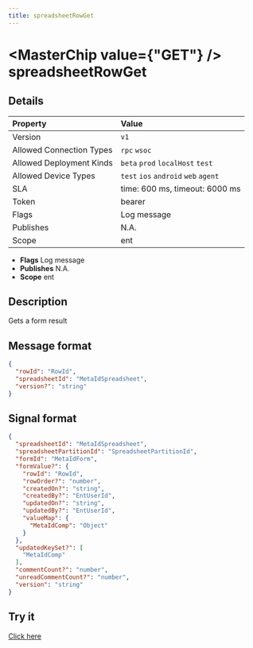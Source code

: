 ```yaml
---
title: spreadsheetRowGet
---
```



# <MasterChip value={"GET"} /> spreadsheetRowGet

## Details

| Property | Value | 
| :--- | :--- | 
| Version | `v1` |
| Allowed Connection Types | `rpc` `wsoc`  |
| Allowed Deployment Kinds | `beta` `prod` `localHost` `test`  |
| Allowed Device Types | `test` `ios` `android` `web` `agent`  |
| SLA | time: 600 ms, timeout: 6000 ms |
| Token | bearer |
| Flags | Log message |
| Publishes | N.A. |
| Scope | ent |


- **Flags** Log message
- **Publishes** N.A.
- **Scope** ent


## Description

Gets a form result

## Message format

```json
{
  "rowId": "RowId",
  "spreadsheetId": "MetaIdSpreadsheet",
  "version?": "string"
}
```

## Signal format

```json
{
  "spreadsheetId": "MetaIdSpreadsheet",
  "spreadsheetPartitionId": "SpreadsheetPartitionId",
  "formId": "MetaIdForm",
  "formValue?": {
    "rowId": "RowId",
    "rowOrder?": "number",
    "createdOn?": "string",
    "createdBy?": "EntUserId",
    "updatedOn?": "string",
    "updatedBy?": "EntUserId",
    "valueMap": {
      "MetaIdComp": "Object"
    }
  },
  "updatedKeySet?": [
    "MetaIdComp"
  ],
  "commentCount?": "number",
  "unreadCommentCount?": "number",
  "version": "string"
}
```

## Try it

[Click here](https://web.neome.ai/api?path=ent_entMain_spreadsheetRowGet)


